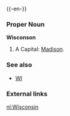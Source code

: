 {{wikipedia}}
{{-en-}}

===Proper Noun===
'''Wisconson'''
#A {{USstate}}  Capital: [[Madison]].
===See also===
*[[WI]]
===External links===
{{pedialite}}

[[nl:Wisconsin]]